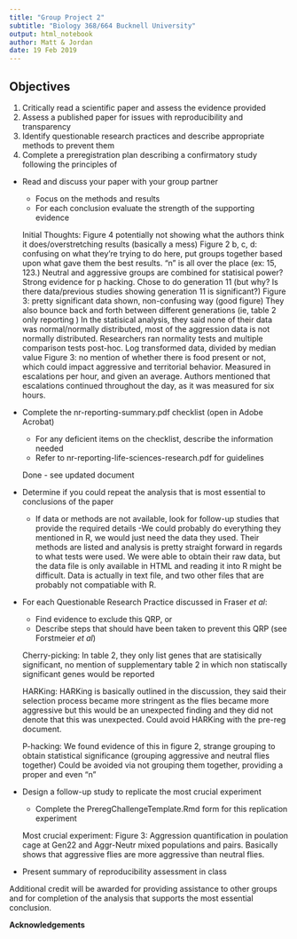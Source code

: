 ```yaml
---
title: "Group Project 2"
subtitle: "Biology 368/664 Bucknell University"
output: html_notebook
author: Matt & Jordan
date: 19 Feb 2019
---
```


## Objectives

1. Critically read a scientific paper and assess the evidence provided
2. Assess a published paper for issues with reproducibility and transparency
3. Identify questionable research practices and describe appropriate methods to prevent them
4. Complete a preregistration plan describing a confirmatory study following the principles of 


- Read and discuss your paper with your group partner
  + Focus on the methods and results
  + For each conclusion evaluate the strength of the supporting evidence
  
  Initial Thoughts:
  Figure 4 potentially not showing what the authors think it does/overstretching results (basically a mess)
  Figure 2 b, c, d: confusing on what they're trying to do here, put groups together based upon what gave them the best results. "n" is all over the place (ex: 15, 123.) Neutral and aggressive groups are combined for statisical power? Strong evidence for p hacking. Chose to do generation 11 (but why? Is there data/previous studies showing generation 11 is significant?) 
  Figure 3: pretty significant data shown, non-confusing way (good figure)
  They also bounce back and forth between different generations (ie, table 2 only reporting )
  In the statisical analysis, they said none of their data was normal/normally distributed, most of the aggression data is not normally distributed. Researchers ran normality tests and multiple comparison tests post-hoc.
  Log transformed data, divided by median value
  Figure 3: no mention of whether there is food present or not, which could impact aggressive and territorial behavior. Measured in escalations per hour, and given an average. Authors mentioned that escalations continued throughout the day, as it was measured for six hours.
  
  
  
  
- Complete the nr-reporting-summary.pdf checklist (open in Adobe Acrobat)
  + For any deficient items on the checklist, describe the information needed
  + Refer to nr-reporting-life-sciences-research.pdf for guidelines
  
  Done - see updated document
  
  
  
- Determine if you could repeat the analysis that is most essential to conclusions of the paper
  + If data or methods are not available, look for follow-up studies that provide the required details
  -We could probably do everything they mentioned in R, we would just need the data they used. Their methods are listed and analysis is pretty straight forward in regards to what tests were used. We were able to obtain their raw data, but the data file is only available in HTML and reading it into R might be difficult. Data is actually in text file, and two other files that are probably not compatiable with R. 
  
  
  
- For each Questionable Research Practice discussed in Fraser *et al*:
  + Find evidence to exclude this QRP, or
  + Describe steps that should have been taken to prevent this QRP (see Forstmeier *et al*)
  
  Cherry-picking:
  In table 2, they only list genes that are statisically significant, no mention of supplementary table 2 in which non statiscally significant genes would be reported
  
  HARKing:
  HARKing is basically outlined in the discussion, they said their selection process became more stringent as the flies became more aggressive but this would be an unexpected finding and they did not denote that this was unexpected. Could avoid HARKing with the pre-reg document.
  
  P-hacking:
  We found evidence of this in figure 2, strange grouping to obtain statistical significance (grouping aggressive and neutral flies together)
  Could be avoided via not grouping them together, providing a proper and even "n"
  
  
  
  
- Design a follow-up study to replicate the most crucial experiment
  + Complete the PreregChallengeTemplate.Rmd form for this replication experiment
  
  Most crucial experiment: Figure 3: Aggression quantification in poulation cage at Gen22 and Aggr-Neutr mixed populations and pairs. Basically shows that aggressive flies are more aggressive than neutral flies.
  
  
- Present summary of reproducibility assessment in class





Additional credit will be awarded for providing assistance to other groups and for completion of the analysis that supports the most essential conclusion.

**Acknowledgements**

